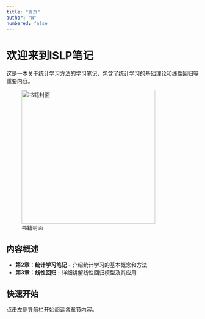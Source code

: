 ```yaml
---
title: "首页"
author: "W"
numbered: false
---
```


# 欢迎来到ISLP笔记

这是一本关于统计学习方法的学习笔记，包含了统计学习的基础理论和线性回归等重要内容。

![书籍封面](images/book-front.png){width="350"}

## 内容概述

-   **第2章：统计学习笔记** - 介绍统计学习的基本概念和方法
-   **第3章：线性回归** - 详细讲解线性回归模型及其应用

## 快速开始

点击左侧导航栏开始阅读各章节内容。